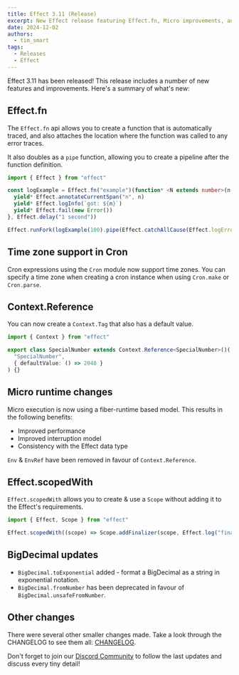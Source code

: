 ```yaml
---
title: Effect 3.11 (Release)
excerpt: New Effect release featuring Effect.fn, Micro improvements, and more!
date: 2024-12-02
authors:
  - tim_smart
tags:
  - Releases
  - Effect
---
```


Effect 3.11 has been released! This release includes a number of new features
and improvements. Here's a summary of what's new:

## Effect.fn

The `Effect.fn` api allows you to create a function that is automatically traced, and also
attaches the location where the function was called to any error traces.

It also doubles as a `pipe` function, allowing you to create a pipeline after the function
definition.

```ts
import { Effect } from "effect"

const logExample = Effect.fn("example")(function* <N extends number>(n: N) {
  yield* Effect.annotateCurrentSpan("n", n)
  yield* Effect.logInfo(`got: ${n}`)
  yield* Effect.fail(new Error())
}, Effect.delay("1 second"))

Effect.runFork(logExample(100).pipe(Effect.catchAllCause(Effect.logError)))
```

## Time zone support in Cron

Cron expressions using the `Cron` module now support time zones. You can specify a time zone
when creating a cron instance when using `Cron.make` or `Cron.parse`.

## Context.Reference

You can now create a `Context.Tag` that also has a default value.

```ts
import { Context } from "effect"

export class SpecialNumber extends Context.Reference<SpecialNumber>()(
  "SpecialNumber",
  { defaultValue: () => 2048 }
) {}

```

## Micro runtime changes

Micro execution is now using a fiber-runtime based model. This results in the following benefits:

- Improved performance
- Improved interruption model
- Consistency with the Effect data type

`Env` & `EnvRef` have been removed in favour of `Context.Reference`.

## Effect.scopedWith

`Effect.scopedWith` allows you to create & use a `Scope` without adding it to the Effect's requirements.

```ts
import { Effect, Scope } from "effect"

Effect.scopedWith((scope) => Scope.addFinalizer(scope, Effect.log("finalized")))
```

## BigDecimal updates

- `BigDecimal.toExponential` added - format a BigDecimal as a string in exponential notation.
- `BigDecimal.fromNumber` has been deprecated in favour of `BigDecimal.unsafeFromNumber`.

## Other changes

There were several other smaller changes made. Take a look through the CHANGELOG to see them all: [CHANGELOG](https://github.com/Effect-TS/effect/blob/main/packages/effect/CHANGELOG.md).

Don't forget to join our [Discord Community](https://discord.gg/effect-ts) to follow the last updates and discuss every tiny detail!
